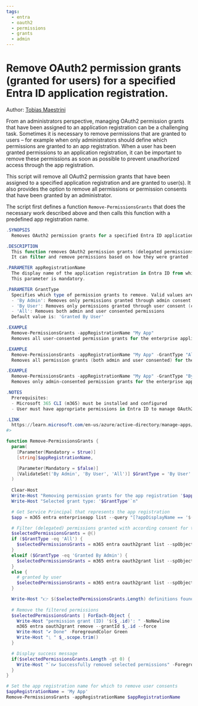 ```yaml
---
tags:  
  - entra
  - oauth2
  - permissions
  - grants
  - admin
---
```



# Remove OAuth2 permission grants (granted for users) for a specified Entra ID application registration.

Author: [Tobias Maestrini](https://github.com/tmaestrini)

From an administrators perspective, managing OAuth2 permission grants that have been assigned to an application registration can be a challenging task.
Sometimes it is necessary to remove permissions that are granted to users – for example when only administrators should define which permissions are granted to an app registration.
When a user has been granted permissions to an application registration, it can be important to remove these permissions as soon as possible to prevent unauthorized access through the app registration.

This script will remove all OAuth2 permission grants that have been assigned to a specified application registration and are granted to user(s).
It also provides the option to remove all permissions or permission consents that have been granted by an administrator.

The script first defines a function `Remove-PermissionsGrants` that does the necessary work described above and then calls this function with a predefined app registration name.

<Tabs>
  <TabItem value="PowerShell">

  ```powershell
  .SYNOPSIS
    Removes OAuth2 permission grants for a specified Entra ID application registration.

  .DESCRIPTION
    This function removes OAuth2 permission grants (delegated permissions) from an Entra ID application registration.
    It can filter and remove permissions based on how they were granted - either by admin consent, user consent, or both.

  .PARAMETER appRegistrationName
    The display name of the application registration in Entra ID from which to remove permission grants.
    This parameter is mandatory.

  .PARAMETER GrantType
    Specifies which type of permission grants to remove. Valid values are:
    - 'By Admin': Removes only permissions granted through admin consent (consentType = AllPrincipals)
    - 'By User': Removes only permissions granted through user consent (consentType != AllPrincipals)
    - 'All': Removes both admin and user consented permissions
    Default value is: 'Granted By User'

  .EXAMPLE
    Remove-PermissionsGrants -appRegistrationName "My App"
    Removes all user-consented permission grants for the enterprise application "My App"

  .EXAMPLE
    Remove-PermissionsGrants -appRegistrationName "My App" -GrantType "All"
    Removes all permission grants (both admin and user consented) for the enterprise application "My App"

  .EXAMPLE
    Remove-PermissionsGrants -appRegistrationName "My App" -GrantType "By Admin"
    Removes only admin-consented permission grants for the enterprise application "My App"

  .NOTES
    Prerequisites:
    - Microsoft 365 CLI (m365) must be installed and configured
    - User must have appropriate permissions in Entra ID to manage OAuth2 permission grants (e.g. Global Admin)

  .LINK
    https://learn.microsoft.com/en-us/azure/active-directory/manage-apps/manage-application-permissions
  #>

  function Remove-PermissionsGrants {
    param(
      [Parameter(Mandatory = $true)]
      [string]$appRegistrationName,

      [Parameter(Mandatory = $false)]
      [ValidateSet('By Admin', 'By User', 'All')] $GrantType = 'By User'
    )
    
    Clear-Host
    Write-Host "Removing permission grants for the app registration '$appRegistrationName'"
    Write-Host "Selected grant type: '$GrantType'`n"

    # Get Service Principal that represents the app registration
    $app = m365 entra enterpriseapp list --query "[?appDisplayName == '$($appRegistrationName)']" | ConvertFrom-Json

    # Filter (delegated) permissions granted with according consent for the given service principal
    $selectedPermissionsGrants = @()
    if ($GrantType -eq 'All') {
      $selectedPermissionsGrants = m365 entra oauth2grant list --spObjectId $app.id | ConvertFrom-Json
    }
    elseif ($GrantType -eq 'Granted By Admin') {
      $selectedPermissionsGrants = m365 entra oauth2grant list --spObjectId $app.id --query "[?consentType == 'AllPrincipals']" | ConvertFrom-Json
    }
    else {
      # granted by user
      $selectedPermissionsGrants = m365 entra oauth2grant list --spObjectId $app.id --query "[?consentType != 'AllPrincipals']" | ConvertFrom-Json
    }

    Write-Host "👉 $($selectedPermissionsGrants.Length) definitions found"
    
    # Remove the filtered permissions
    $selectedPermissionsGrants | ForEach-Object {
      Write-Host "permission grant (ID) '$($_.id)': " -NoNewline
      m365 entra oauth2grant remove --grantId $_.id --force
      Write-Host "✔ Done" -ForegroundColor Green
      Write-Host "⎿ " $_.scope.trim()
    }

    # Display success message
    if($selectedPermissionsGrants.Length -gt 0) {
      Write-Host "`n✔️ Successfully removed selected permissions" -ForegroundColor Green
    }
  }

  # Set the app registration name for which to remove user consents
  $appRegistrationName = 'My App'
  Remove-PermissionsGrants -appRegistrationName $appRegistrationName
  ```

  </TabItem>
</Tabs>

